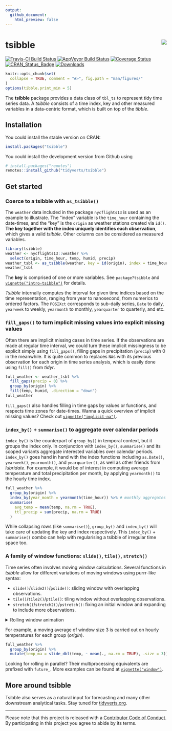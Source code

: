 ```yaml
---
output: 
  github_document:
    html_preview: false
---
```


<!-- README.md is generated from README.Rmd. Please edit that file -->

# tsibble <img src="man/figures/logo.png" align="right" />

[![Travis-CI Build Status](https://travis-ci.org/tidyverts/tsibble.svg?branch=master)](https://travis-ci.org/tidyverts/tsibble)
[![AppVeyor Build Status](https://ci.appveyor.com/api/projects/status/github/tidyverts/tsibble?branch=master&svg=true)](https://ci.appveyor.com/project/tidyverts/tsibble)
[![Coverage Status](https://codecov.io/gh/tidyverts/tsibble/branch/master/graph/badge.svg)](https://codecov.io/github/tidyverts/tsibble?branch=master)
[![CRAN_Status_Badge](http://www.r-pkg.org/badges/version/tsibble)](https://cran.r-project.org/package=tsibble)
[![Downloads](http://cranlogs.r-pkg.org/badges/tsibble?color=brightgreen)](https://cran.r-project.org/package=tsibble)

```r
knitr::opts_chunk$set(
  collapse = TRUE, comment = "#>", fig.path = "man/figures/"
)
options(tibble.print_min = 5)
```

The **tsibble** package provides a data class of `tbl_ts` to represent tidy time series data. A *tsibble* consists of a time index, key and other measured variables in a data-centric format, which is built on top of the *tibble*.

## Installation

You could install the stable version on CRAN:

```r
install.packages("tsibble")
```

You could install the development version from Github using

```r
# install.packages("remotes")
remotes::install_github("tidyverts/tsibble")
```

## Get started

### Coerce to a tsibble with `as_tsibble()`

The `weather` data included in the package `nycflights13` is used as an example to illustrate. The "index" variable is the `time_hour` containing the date-times, and the "key" is the `origin` as weather stations created via `id()`. **The key together with the index uniquely identifies each observation**, which gives a valid *tsibble*. Other columns can be considered as measured variables.

```r
library(tsibble)
weather <- nycflights13::weather %>% 
  select(origin, time_hour, temp, humid, precip)
weather_tsbl <- as_tsibble(weather, key = id(origin), index = time_hour)
weather_tsbl
```

The **key** is comprised of one or more variables. See `package?tsibble` and [`vignette("intro-tsibble")`](http://tsibble.tidyverts.org/articles/intro-tsibble.html) for details.

*Tsibble* internally computes the interval for given time indices based on the time representation, ranging from year to nanosecond, from numerics to ordered factors. The `POSIXct` corresponds to sub-daily series, `Date` to daily, `yearweek` to weekly, `yearmonth` to monthly, `yearquarter` to quarterly, and etc.

### `fill_gaps()` to turn implicit missing values into explicit missing values

Often there are implicit missing cases in time series. If the observations are made at regular time interval, we could turn these implicit missingness to be explicit simply using `fill_gaps()`, filling gaps in precipitation (`precip`) with 0 in the meanwhile. It is quite common to replaces `NA`s with its previous observation for each origin in time series analysis, which is easily done using `fill()` from *tidyr*.

```r
full_weather <- weather_tsbl %>%
  fill_gaps(precip = 0) %>% 
  group_by(origin) %>% 
  fill(temp, humid, .direction = "down")
full_weather
```

`fill_gaps()` also handles filling in time gaps by values or functions, and respects time zones for date-times. Wanna a quick overview of implicit missing values? Check out [`vignette("implicit-na")`](http://tsibble.tidyverts.org/articles/implicit-na.html).

### `index_by()` + `summarise()` to aggregate over calendar periods

`index_by()` is the counterpart of `group_by()` in temporal context, but it groups the index only. In conjunction with `index_by()`, `summarise()` and its scoped variants aggregate interested variables over calendar periods. `index_by()` goes hand in hand with the index functions including `as.Date()`, `yearweek()`, `yearmonth()`, and `yearquarter()`, as well as other friends from *lubridate*. For example, it would be of interest in computing average temperature and total precipitation per month, by applying `yearmonth()` to the hourly time index.

```r
full_weather %>%
  group_by(origin) %>%
  index_by(year_month = yearmonth(time_hour)) %>% # monthly aggregates
  summarise(
    avg_temp = mean(temp, na.rm = TRUE),
    ttl_precip = sum(precip, na.rm = TRUE)
  )
```

While collapsing rows (like `summarise()`), `group_by()` and `index_by()` will take care of updating the key and index respectively. This `index_by()` + `summarise()` combo can help with regularising a tsibble of irregular time space too.

### A family of window functions: `slide()`, `tile()`, `stretch()`

Time series often involves moving window calculations. Several functions in *tsibble* allow for different variations of moving windows using purrr-like syntax:

* `slide()`/`slide2()`/`pslide()`: sliding window with overlapping observations.
* `tile()`/`tile2()`/`ptile()`: tiling window without overlapping observations.
* `stretch()`/`stretch2()`/`pstretch()`: fixing an initial window and expanding to include more observations.

<details><summary>Rolling window animation</summary>

```r
library(tidyverse)
library(gganimate)
reveal_group <- function(data, group){
  group <- enquo(group)
  data <- as_tibble(data)
  data <- transmute(
    data, !! group,
    .dt = map(map(!! group, seq_len), function(groups, data) {
      data <- filter(data, !! group %in% groups)
      select(data, !! expr(-!! group))
    }, data
  ))
  unnest(data, .dt)
}
tourism_melb <- tourism %>% 
  filter(Region == "Melbourne", Purpose == "Holiday")
types <- forcats::fct_inorder(c("Slide", "Tile", "Stretch"))
slide_window <- slider(tourism_melb$Quarter, .size = 4) %>%
  map_dfr(function(x) tibble(xmin = min(x), xmax = max(x))) %>%
  mutate(ymin = -Inf, ymax = Inf, group = row_number(), type = types[1])
slide_mean <- tourism_melb %>%
  mutate(ma = slide_dbl(Trips, ~ mean(.x), .size = 4, .align = "r")) %>%
  mutate(group = pmax(0, row_number() - 3), type = types[1])
slide_revealed <- slide_mean %>%
  reveal_group(group)

tile_window <- tiler(tourism_melb$Quarter, .size = 4) %>%
  map_dfr(function(x) tibble(xmin = min(x), xmax = max(x))) %>%
  mutate(ymin = -Inf, ymax = Inf, type = types[2])
tile_window <- tile_window[c(rep(1:20, each = 4)), ] %>% 
  mutate(group = row_number())
tile_mean <- tibble(
    Quarter = do.call("c", tile(tourism_melb$Quarter, ~ .x[2], .size = 4)),
    ma = tile_dbl(tourism_melb$Trips, ~ mean(.x), .size = 4),
    type = types[2]
  )
tile_mean <- tile_mean[c(rep(1:20, each = 4)), ] %>% 
  mutate(group = row_number())
tile_revealed <- tile_mean %>%
  reveal_group(group)

stretch_window <- stretcher(tourism_melb$Quarter, .init = 4) %>%
  map_dfr(function(x) tibble(xmin = min(x), xmax = max(x))) %>%
  mutate(ymin = -Inf, ymax = Inf, group = row_number(), type = types[3])
stretch_mean <- tourism_melb %>%
  mutate(
    ma = stretch_dbl(Trips, ~ mean(.x), .init = 4),
    group = pmax(0, row_number() - 3),
    type = types[3]
  )
stretch_revealed <- stretch_mean %>%
  reveal_group(group)

window <- bind_rows(slide_window, tile_window, stretch_window)
mean <- bind_rows(slide_mean, tile_mean, stretch_mean)
revealed <- bind_rows(slide_revealed, tile_revealed, stretch_revealed)

ggplot() +
  geom_line(aes(x = Quarter, y = Trips), data = tourism_melb, colour = "grey", size = 1.2) +
  geom_rect(aes(
    xmin = xmin, xmax = xmax,
    ymin = ymin, ymax = ymax,
    group = group
  ), data = window, 
  fill = "#9ecae1", colour = "#9ecae1", size = 1.5, alpha = 0.6) +
  geom_point(aes(x = Quarter, y = ma), data = mean, size = 2, colour = "#de2d26") +
  geom_line(aes(x = Quarter, y = ma), data = revealed, size = 1.2, colour = "#de2d26") +
  xlab("Quarter") +
  ylab("Trips") +
  facet_wrap(~ type, ncol = 1) +
  theme_bw() +
  transition_manual(group)
```

<img src="man/figures/animate-1.gif" align="center" />

</details>

For example, a moving average of window size 3 is carried out on hourly temperatures for each group (*origin*).

```r
full_weather %>% 
  group_by(origin) %>% 
  mutate(temp_ma = slide_dbl(temp, ~ mean(., na.rm = TRUE), .size = 3))
```

Looking for rolling in parallel? Their multiprocessing equivalents are prefixed with `future_`. More examples can be found at [`vignette("window")`](https://tsibble.tidyverts.org/articles/window.html).

## More around tsibble

Tsibble also serves as a natural input for forecasting and many other downstream analytical tasks. Stay tuned for [tidyverts.org](http://tidyverts.org).

---
Please note that this project is released with a [Contributor Code of Conduct](.github/CODE_OF_CONDUCT.md).
By participating in this project you agree to abide by its terms.
